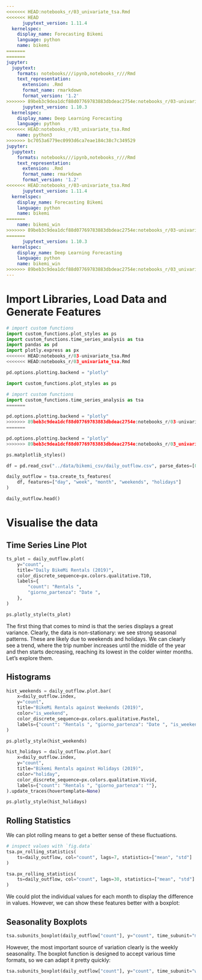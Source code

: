 ```yaml
---
<<<<<<< HEAD:notebooks_r/03_univariate_tsa.Rmd
<<<<<<< HEAD
      jupytext_version: 1.11.4
  kernelspec:
    display_name: Forecasting Bikemi
    language: python
    name: bikemi
=======
=======
jupyter:
  jupytext:
    formats: notebooks///ipynb,notebooks_r///Rmd
    text_representation:
      extension: .Rmd
      format_name: rmarkdown
      format_version: '1.2'
>>>>>>> 89beb3c9dea1dcf88d07769783883dbdeac2754e:notebooks_r/03-univariate_tsa.Rmd
      jupytext_version: 1.10.3
  kernelspec:
    display_name: Deep Learning Forecasting
    language: python
<<<<<<< HEAD:notebooks_r/03_univariate_tsa.Rmd
    name: python3
>>>>>>> bc7053a6779ec0993d6ca7eae184c38c7c349529
jupyter:
  jupytext:
    formats: notebooks///ipynb,notebooks_r///Rmd
    text_representation:
      extension: .Rmd
      format_name: rmarkdown
      format_version: '1.2'
<<<<<<< HEAD:notebooks_r/03-univariate_tsa.Rmd
      jupytext_version: 1.11.4
  kernelspec:
    display_name: Forecasting Bikemi
    language: python
    name: bikemi
=======
    name: bikemi_win
>>>>>>> 89beb3c9dea1dcf88d07769783883dbdeac2754e:notebooks_r/03-univariate_tsa.Rmd
=======
      jupytext_version: 1.10.3
  kernelspec:
    display_name: Deep Learning Forecasting
    language: python
    name: bikemi_win
>>>>>>> 89beb3c9dea1dcf88d07769783883dbdeac2754e:notebooks_r/03_univariate_tsa.Rmd
---
```


# Import Libraries, Load Data and Generate Features

```python
# import custom functions
import custom_functions.plot_styles as ps
import custom_functions.time_series_analysis as tsa
import pandas as pd
import plotly.express as px
<<<<<<< HEAD:notebooks_r/03-univariate_tsa.Rmd
<<<<<<< HEAD:notebooks_r/03_univariate_tsa.Rmd

pd.options.plotting.backend = "plotly"

import custom_functions.plot_styles as ps

# import custom functions
import custom_functions.time_series_analysis as tsa
=======

pd.options.plotting.backend = "plotly"
>>>>>>> 89beb3c9dea1dcf88d07769783883dbdeac2754e:notebooks_r/03-univariate_tsa.Rmd
=======

pd.options.plotting.backend = "plotly"
>>>>>>> 89beb3c9dea1dcf88d07769783883dbdeac2754e:notebooks_r/03_univariate_tsa.Rmd

ps.matplotlib_styles()
```

```python
df = pd.read_csv("../data/bikemi_csv/daily_outflow.csv", parse_dates=[0], index_col=[0])

daily_outflow = tsa.create_ts_features(
    df, features=["day", "week", "month", "weekends", "holidays"]
)

daily_outflow.head()
```

# Visualise the data



## Time Series Line Plot

```python
ts_plot = daily_outflow.plot(
    y="count",
    title="Daily BikeMi Rentals (2019)",
    color_discrete_sequence=px.colors.qualitative.T10,
    labels={
        "count": "Rentals ",
        "giorno_partenza": "Date ",
    },
)

ps.plotly_style(ts_plot)
```

The first thing that comes to mind is that the series displays a great variance. Clearly, the data is non-stationary: we see strong seasonal patterns. These are likely due to weekends and holidays. We can clearly see a trend, where the trip number increases until the middle of the year and then starts decreasing, reaching its lowest in the colder winter months. Let's explore them.


## Histograms

```python
hist_weekends = daily_outflow.plot.bar(
    x=daily_outflow.index,
    y="count",
    title="BikeMi Rentals against Weekends (2019)",
    color="is_weekend",
    color_discrete_sequence=px.colors.qualitative.Pastel,
    labels={"count": "Rentals ", "giorno_partenza": "Date ", "is_weekend": "Weekend "},
)

ps.plotly_style(hist_weekends)
```

```python
hist_holidays = daily_outflow.plot.bar(
    x=daily_outflow.index,
    y="count",
    title="Bikemi Rentals against Holidays (2019)",
    color="holiday",
    color_discrete_sequence=px.colors.qualitative.Vivid,
    labels={"count": "Rentals ", "giorno_partenza": ""},
).update_traces(hovertemplate=None)

ps.plotly_style(hist_holidays)
```

## Rolling Statistics


We can plot rolling means to get a better sense of these fluctuations.

```python
# inspect values with `fig.data`
tsa.px_rolling_statistics(
    ts=daily_outflow, col="count", lags=7, statistics=["mean", "std"]
)
```

```python
tsa.px_rolling_statistics(
    ts=daily_outflow, col="count", lags=30, statistics=["mean", "std"]
)
```

We could plot the individual values for each month to display the difference in values. However, we can show these features better with a boxplot:


## Seasonality Boxplots

```python
tsa.subunits_boxplot(daily_outflow["count"], y="count", time_subunit="month")
```

However, the most important source of variation clearly is the weekly seasonality. The boxplot function is designed to accept various time formats, so we can adapt it pretty quickly:

```python
tsa.subunits_boxplot(daily_outflow["count"], y="count", time_subunit="weekday")
```
